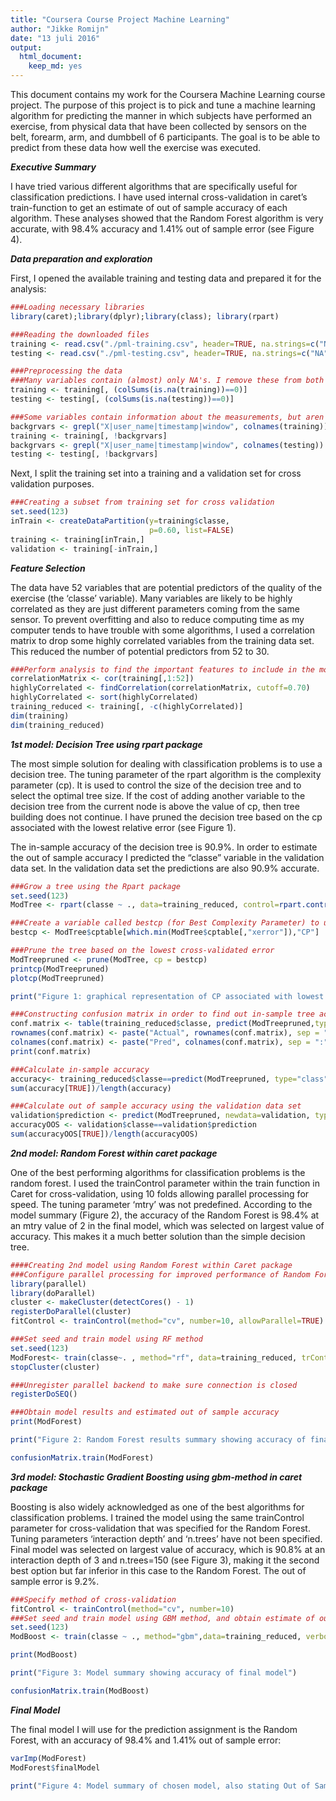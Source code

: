 ```yaml
---
title: "Coursera Course Project Machine Learning"
author: "Jikke Romijn"
date: "13 juli 2016"
output: 
  html_document: 
    keep_md: yes
---
```


This document contains my work for the Coursera Machine Learning course project. The purpose of this project is to pick and tune a machine learning algorithm for predicting the manner in which subjects have performed an exercise, from physical data that have been collected by sensors on the belt, forearm, arm, and dumbbell of 6 participants. The goal is to be able to predict from these data how well the exercise was executed.

***Executive Summary***

I have tried various different algorithms that are specifically useful for classification predictions. I have used internal cross-validation in caret's train-function to get an estimate of out of sample accuracy of each algorithm. These analyses showed that the Random Forest algorithm is very accurate, with 98.4% accuracy and 1.41% out of sample error (see Figure 4).

***Data preparation and exploration***

First, I opened the available training and testing data and prepared it for the analysis:

```r
###Loading necessary libraries
library(caret);library(dplyr);library(class); library(rpart)

###Reading the downloaded files
training <- read.csv("./pml-training.csv", header=TRUE, na.strings=c("NA",""))
testing <- read.csv("./pml-testing.csv", header=TRUE, na.strings=c("NA",""))

###Preprocessing the data
###Many variables contain (almost) only NA's. I remove these from both datasets
training <- training[, (colSums(is.na(training))==0)]
testing <- testing[, (colSums(is.na(testing))==0)]

###Some variables contain information about the measurements, but aren't potential predictors. I remove these from both datasets
backgrvars <- grepl("X|user_name|timestamp|window", colnames(training))
training <- training[, !backgrvars]
backgrvars <- grepl("X|user_name|timestamp|window", colnames(testing))
testing <- testing[, !backgrvars]
```

Next, I split the training set into a training and a validation set for cross validation purposes.

```r
###Creating a subset from training set for cross validation
set.seed(123)
inTrain <- createDataPartition(y=training$classe,
                               p=0.60, list=FALSE)
training <- training[inTrain,]
validation <- training[-inTrain,]
```

***Feature Selection***

The data have 52 variables that are potential predictors of the quality of the exercise (the 'classe' variable). Many variables are likely to be highly correlated as they are just different parameters coming from the same sensor. To prevent overfitting and also to reduce computing time as my computer tends to have trouble with some algorithms, I used a correlation matrix to drop some highly correlated variables from the training data set. This reduced the number of potential predictors from 52 to 30.

```r
###Perform analysis to find the important features to include in the models and save them in a reduced training data set.
correlationMatrix <- cor(training[,1:52])
highlyCorrelated <- findCorrelation(correlationMatrix, cutoff=0.70)
highlyCorrelated <- sort(highlyCorrelated)
training_reduced <- training[, -c(highlyCorrelated)]
dim(training)
dim(training_reduced)
```

***1st model: Decision Tree using rpart package***

The most simple solution for dealing with classification problems is to use a decision tree. The tuning parameter of the rpart algorithm is the complexity parameter (cp). It is used to control the size of the decision tree and to select the optimal tree size. If the cost of adding another variable to the decision tree from the current node is above the value of cp, then tree building does not continue. I have pruned the decision tree based on the cp associated with the lowest relative error (see Figure 1).

The in-sample accuracy of the decision tree is 90.9%. In order to estimate the out of sample accuracy I predicted the "classe" variable in the validation data set. In the validation data set the predictions are also 90.9% accurate. 

```r
###Grow a tree using the Rpart package
set.seed(123)
ModTree <- rpart(classe ~ ., data=training_reduced, control=rpart.control(minsplit=30, cp = 0.0001))

###Create a variable called bestcp (for Best Complexity Parameter) to use for pruning based on lowest cross-validated error
bestcp <- ModTree$cptable[which.min(ModTree$cptable[,"xerror"]),"CP"]

###Prune the tree based on the lowest cross-validated error
ModTreepruned <- prune(ModTree, cp = bestcp)
printcp(ModTreepruned)
plotcp(ModTreepruned)
```
```r
print("Figure 1: graphical representation of CP associated with lowest X-Val relative error")
```
```r
###Constructing confusion matrix in order to find out in-sample tree accuracy of pruned tree
conf.matrix <- table(training_reduced$classe, predict(ModTreepruned,type="class"))
rownames(conf.matrix) <- paste("Actual", rownames(conf.matrix), sep = ":")
colnames(conf.matrix) <- paste("Pred", colnames(conf.matrix), sep = ":")
print(conf.matrix)

###Calculate in-sample accuracy
accuracy<- training_reduced$classe==predict(ModTreepruned, type="class")
sum(accuracy[TRUE])/length(accuracy)

###Calculate out of sample accuracy using the validation data set
validation$prediction <- predict(ModTreepruned, newdata=validation, type="class")
accuracyOOS <- validation$classe==validation$prediction
sum(accuracyOOS[TRUE])/length(accuracyOOS)
```

***2nd model: Random Forest within caret package***

One of the best performing algorithms for classification problems is the random forest. I used the trainControl parameter within the train function in Caret for cross-validation, using 10 folds allowing parallel processing for speed. The tuning parameter 'mtry' was not predefined. According to the model summary (Figure 2), the accuracy of the Random Forest is 98.4% at an mtry value of 2 in the final model, which was selected on largest value of accuracy. This makes it a much better solution than the simple decision tree.

```r
####Creating 2nd model using Random Forest within Caret package
###Configure parallel processing for improved performance of Random Forest and Specify method of cross-validation
library(parallel)
library(doParallel)
cluster <- makeCluster(detectCores() - 1)
registerDoParallel(cluster)
fitControl <- trainControl(method="cv", number=10, allowParallel=TRUE)

###Set seed and train model using RF method
set.seed(123)
ModForest<- train(classe~. , method="rf", data=training_reduced, trControl=fitControl)
stopCluster(cluster)

###Unregister parallel backend to make sure connection is closed
registerDoSEQ()

###Obtain model results and estimated out of sample accuracy
print(ModForest)
```
```r
print("Figure 2: Random Forest results summary showing accuracy of final model")
```
```r
confusionMatrix.train(ModForest)
```

***3rd model: Stochastic Gradient Boosting using gbm-method in caret package***

Boosting is also widely acknowledged as one of the best algorithms for classification problems. I trained the model using the same trainControl parameter for cross-validation that was specified for the Random Forest. Tuning parameters 'interaction depth' and 'n.trees' have not been specified. Final model was selected on largest value of accuracy, which is 90.8% at an interaction depth of 3 and n.trees=150 (see Figure 3), making it the second best option but far inferior in this case to the Random Forest. The out of sample error is 9.2%.

```r
###Specify method of cross-validation 
fitControl <- trainControl(method="cv", number=10)
###Set seed and train model using GBM method, and obtain estimate of out of sample accuracy
set.seed(123)
ModBoost <- train(classe ~ ., method="gbm",data=training_reduced, verbose=FALSE, trControl=fitControl)

print(ModBoost)
```
```r
print("Figure 3: Model summary showing accuracy of final model")
```
```r
confusionMatrix.train(ModBoost)
```

***Final Model***

The final model I will use for the prediction assignment is the Random Forest, with an accuracy of 98.4% and 1.41% out of sample error:

```r
varImp(ModForest)
ModForest$finalModel
```
```r
print("Figure 4: Model summary of chosen model, also stating Out of Sample error (OOB), of 1.41%")
```